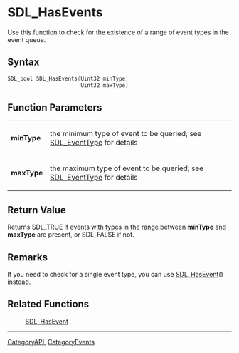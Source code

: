 
= SDL_HasEvents =
Use this function to check for the existence of a range of event types in the event queue.


== Syntax ==
<syntaxhighlight lang='c++'>
SDL_bool SDL_HasEvents(Uint32 minType,
                       Uint32 maxType)
</syntaxhighlight>

== Function Parameters ==
{|
|'''minType'''
|the minimum type of event to be queried; see [[SDL_EventType]] for details
|-
|'''maxType'''
|the maximum type of event to be queried; see [[SDL_EventType]] for details
|}

== Return Value ==
Returns SDL_TRUE if events with types in the range between '''minType''' and '''maxType''' are present, or SDL_FALSE if not.

== Remarks ==
If you need to check for a single event type, you can use [[SDL_HasEvent]]() instead.

== Related Functions ==
:[[SDL_HasEvent]]

----
[[CategoryAPI]], [[CategoryEvents]]

